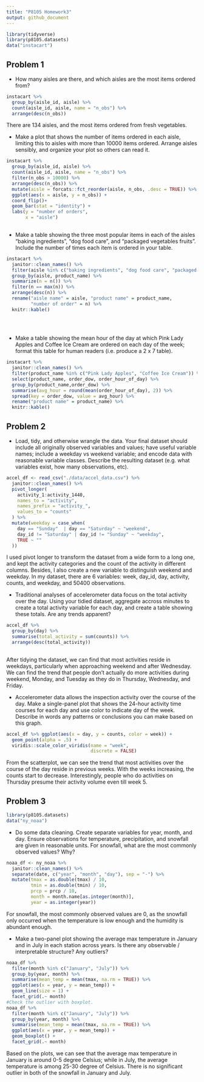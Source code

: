 ```yaml
---
title: "P8105 Homework3"
output: github_document
---
```


```r
library(tidyverse)
library(p8105.datasets)
data("instacart")
```

## Problem 1
- How many aisles are there, and which aisles are the most items ordered from?

```r
instacart %>% 
  group_by(aisle_id, aisle) %>% 
  count(aisle_id, aisle, name = "n_obs") %>% 
  arrange(desc(n_obs))

```
There are 134 aisles, and the most items ordered from fresh vegetables.

- Make a plot that shows the number of items ordered in each aisle, limiting this to aisles with more than 10000 items ordered. Arrange aisles sensibly, and organize your plot so others can read it.



```r
instacart %>% 
  group_by(aisle_id, aisle) %>% 
  count(aisle_id, aisle, name = "n_obs") %>% 
  filter(n_obs > 10000) %>% 
  arrange(desc(n_obs)) %>% 
  mutate(aisle = forcats::fct_reorder(aisle, n_obs, .desc = TRUE)) %>% 
  ggplot(aes(x = aisle, y = n_obs)) +
  coord_flip()+
  geom_bar(stat = "identity") +
  labs(y = "number of orders",
       x = "aisle")
 
```

- Make a table showing the three most popular items in each of the aisles “baking ingredients”, “dog food care”, and “packaged vegetables fruits”. Include the number of times each item is ordered in your table.

```r
instacart %>% 
  janitor::clean_names() %>% 
  filter(aisle %in% c("baking ingredients", "dog food care", "packaged vegetables fruits")) %>% 
  group_by(aisle, product_name) %>% 
  summarize(n = n()) %>% 
  filter(n == max(n)) %>% 
  arrange(desc(n)) %>% 
  rename("aisle name" = aisle, "product name" = product_name, 
         "number of order" = n) %>% 
  knitr::kable()
  
  
 
```


- Make a table showing the mean hour of the day at which Pink Lady Apples and Coffee Ice Cream are ordered on each day of the week; format this table for human readers (i.e. produce a 2 x 7 table).

```r
instacart %>% 
  janitor::clean_names() %>% 
  filter(product_name %in% c("Pink Lady Apples", "Coffee Ice Cream")) %>% 
  select(product_name, order_dow, order_hour_of_day) %>% 
  group_by(product_name,order_dow) %>% 
  summarise(avg_hour = round(mean(order_hour_of_day), 2)) %>% 
  spread(key = order_dow, value = avg_hour) %>% 
  rename("product name" = product_name) %>%
  knitr::kable()
```

## Problem 2

- Load, tidy, and otherwise wrangle the data. Your final dataset should include all originally observed variables and values; have useful variable names; include a weekday vs weekend variable; and encode data with reasonable variable classes. Describe the resulting dataset (e.g. what variables exist, how many observations, etc).

```r
accel_df <- read_csv("./data/accel_data.csv") %>% 
  janitor::clean_names() %>% 
  pivot_longer(
    activity_1:activity_1440,
    names_to = "activity", 
    names_prefix = "activity_", 
    values_to = "counts"
  ) %>% 
  mutate(weekday = case_when(
    day == "Sunday"  | day == "Saturday" ~ "weekend",
    day_id != "Saturday" | day_id != "Sunday" ~ "weekday",
    TRUE ~ ""
  ))
```
I used pivot longer to transform the dataset from a wide form to a long one, and kept the activity categories and the count of the activity in different columns. Besides, I also create a new variable to distinguish weekend and weekday. In my dataset, there are 6 variables: week, day_id, day, activity, counts, and weekday, and 50400 observations. 

- Traditional analyses of accelerometer data focus on the total activity over the day. Using your tidied dataset, aggregate accross minutes to create a total activity variable for each day, and create a table showing these totals. Are any trends apparent?

```r
accel_df %>% 
  group_by(day) %>% 
  summarise(total_activity = sum(counts)) %>% 
  arrange(desc(total_activity))
  
```
After tidying the dataset, we can find that most activities reside in weekdays, particularly when approaching weekend and after Wednesday. We can find the trend that people don't actually do more activities during weekend, Monday, and Tuesday as they do in Thursday, Wednesday, and Friday.

- Accelerometer data allows the inspection activity over the course of the day. Make a single-panel plot that shows the 24-hour activity time courses for each day and use color to indicate day of the week. Describe in words any patterns or conclusions you can make based on this graph.

```r
accel_df %>% ggplot(aes(x = day, y = counts, color = week)) +
  geom_point(alpha = .5) +
  viridis::scale_color_viridis(name = "week", 
                               discrete = FALSE)
```
From the scatterplot, we can see the trend that most activities over the course of the day reside in previous weeks. With the weeks increasing, the counts start to decrease. Interestingly, people who do activities on Thursday presume their activity volume even till week 5.

## Problem 3

```r
library(p8105.datasets)
data("ny_noaa")
```
- Do some data cleaning. Create separate variables for year, month, and day. Ensure observations for temperature, precipitation, and snowfall are given in reasonable units. For snowfall, what are the most commonly observed values? Why?

```r
noaa_df <- ny_noaa %>% 
  janitor::clean_names() %>% 
  separate(date, c("year", "month", "day"), sep = "-") %>% 
  mutate(tmax = as.double(tmax) / 10, 
         tmin = as.double(tmin) / 10, 
         prcp = prcp / 10,
         month = month.name[as.integer(month)], 
         year = as.integer(year))
```
For snowfall, the most commonly observed values are 0, as the snowfall only occurred when the temperature is low enough and the humidity is abundant enough.  


- Make a two-panel plot showing the average max temperature in January and in July in each station across years. Is there any observable / interpretable structure? Any outliers?

```r
noaa_df %>% 
  filter(month %in% c("January", "July")) %>% 
  group_by(year, month) %>% 
  summarise(mean_temp = mean(tmax, na.rm = TRUE)) %>% 
  ggplot(aes(x = year, y = mean_temp)) +
  geom_line(size = 1) +
  facet_grid(.~ month)
#Check the outlier with boxplot.
noaa_df %>% 
  filter(month %in% c("January", "July")) %>% 
  group_by(year, month) %>% 
  summarise(mean_temp = mean(tmax, na.rm = TRUE)) %>% 
  ggplot(aes(x = year, y = mean_temp)) +
  geom_boxplot() +
  facet_grid(.~ month)
```
Based on the plots, we can see that the average max temperature in January is around 0-5 degree Celsius; while in July, the average temperature is among 25-30 degree of Celsius. There is no significant outlier in both of the snowfall in January and July. 


